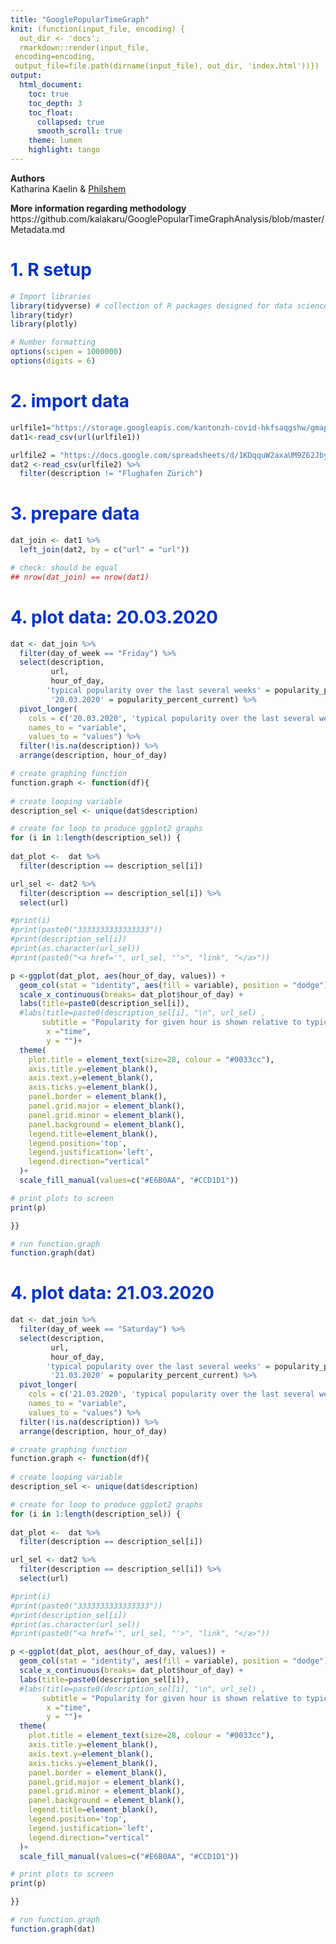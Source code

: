 ```yaml
---
title: "GooglePopularTimeGraph"
knit: (function(input_file, encoding) {
  out_dir <- 'docs';
  rmarkdown::render(input_file,
 encoding=encoding,
 output_file=file.path(dirname(input_file), out_dir, 'index.html'))})
output: 
  html_document:
    toc: true
    toc_depth: 3
    toc_float:
      collapsed: true
      smooth_scroll: true
    theme: lumen
    highlight: tango
---
```


<style type="text/css">
.main-container {
  max-width: 1800px;
  margin-left: 0;
  margin-right: auto;
}
blockquote {
    padding: 10px 20px;
    margin: 0 0 20px;
    font-size: 14px;
    border-left: 5px solid #eee;
}

h1.title {
  font-size: 38px;
  color: #000000;
  }
  
h1 { /* Header 1 */
  font-size: 28px;
  color: #0033cc;
}

h2 { /* Header 2 */
    font-size: 28px;
	color: #0099ff
}

h3 { /* Header 3 */
    font-size: 14px;
	color: #6600cc
}
</style>

**Authors** <br>
Katharina Kaelin & [Philshem](https://twitter.com/philshem)

**More information regarding methodology** <br>
https://github.com/kalakaru/GooglePopularTimeGraphAnalysis/blob/master/Metadata.md

# 1. R setup

```r

# Import libraries
library(tidyverse) # collection of R packages designed for data science
library(tidyr)
library(plotly)

# Number formatting
options(scipen = 1000000)
options(digits = 6)

```


# 2. import data

```r

urlfile1="https://storage.googleapis.com/kantonzh-covid-hkfsaqgshw/gmaps_scrape/all_valid.csv"
dat1<-read_csv(url(urlfile1))

urlfile2 = "https://docs.google.com/spreadsheets/d/1KDqquW2axaUM9Z62JbyppuPq09IpAZRSIpPLb08nVqQ/pub?output=csv"
dat2 <-read_csv(urlfile2) %>% 
  filter(description != "Flughafen Zürich")

```

# 3. prepare data

```r

dat_join <- dat1 %>%
  left_join(dat2, by = c("url" = "url")) 

# check: should be equal
## nrow(dat_join) == nrow(dat1)

```

# 4. plot data: 20.03.2020

```r

dat <- dat_join %>% 
  filter(day_of_week == "Friday") %>% 
  select(description, 
         url, 
         hour_of_day, 
        'typical popularity over the last several weeks' = popularity_percent_normal, 
         '20.03.2020' = popularity_percent_current) %>%
  pivot_longer(
    cols = c('20.03.2020', 'typical popularity over the last several weeks'),
    names_to = "variable",
    values_to = "values") %>%
  filter(!is.na(description)) %>%
  arrange(description, hour_of_day)

# create graphing function
function.graph <- function(df){
  
# create looping variable
description_sel <- unique(dat$description)

# create for loop to produce ggplot2 graphs 
for (i in 1:length(description_sel)) { 
  
dat_plot <-  dat %>%
  filter(description == description_sel[i])

url_sel <- dat2 %>% 
  filter(description == description_sel[i]) %>%
  select(url)

#print(i)
#print(paste0("3333333333333333"))
#print(description_sel[i])
#print(as.character(url_sel))
#print(paste0("<a href='", url_sel, "'>", "link", "</a>"))

p <-ggplot(dat_plot, aes(hour_of_day, values)) +
  geom_col(stat = "identity", aes(fill = variable), position = "dodge") +
  scale_x_continuous(breaks= dat_plot$hour_of_day) +
  labs(title=paste0(description_sel[i]),
  #labs(title=paste0(description_sel[i], "\n", url_sel) ,
       subtitle = "Popularity for given hour is shown relative to typical peak popularity for location for week",
        x ="time",
        y = "")+
  theme(
    plot.title = element_text(size=28, colour = "#0033cc"), 
    axis.title.y=element_blank(),
    axis.text.y=element_blank(),
    axis.ticks.y=element_blank(),
    panel.border = element_blank(),
    panel.grid.major = element_blank(),
    panel.grid.minor = element_blank(),
    panel.background = element_blank(),
    legend.title=element_blank(),
    legend.position='top',
    legend.justification='left',
    legend.direction="vertical"
  )+
  scale_fill_manual(values=c("#E6B0AA", "#CCD1D1"))

# print plots to screen
print(p)

}} 

# run function.graph
function.graph(dat)

```

# 4. plot data: 21.03.2020

```r

dat <- dat_join %>% 
  filter(day_of_week == "Saturday") %>% 
  select(description, 
         url, 
         hour_of_day, 
        'typical popularity over the last several weeks' = popularity_percent_normal, 
         '21.03.2020' = popularity_percent_current) %>%
  pivot_longer(
    cols = c('21.03.2020', 'typical popularity over the last several weeks'),
    names_to = "variable",
    values_to = "values") %>%
  filter(!is.na(description)) %>%
  arrange(description, hour_of_day)

# create graphing function
function.graph <- function(df){
  
# create looping variable
description_sel <- unique(dat$description)

# create for loop to produce ggplot2 graphs 
for (i in 1:length(description_sel)) { 
  
dat_plot <-  dat %>%
  filter(description == description_sel[i])

url_sel <- dat2 %>% 
  filter(description == description_sel[i]) %>%
  select(url)

#print(i)
#print(paste0("3333333333333333"))
#print(description_sel[i])
#print(as.character(url_sel))
#print(paste0("<a href='", url_sel, "'>", "link", "</a>"))

p <-ggplot(dat_plot, aes(hour_of_day, values)) +
  geom_col(stat = "identity", aes(fill = variable), position = "dodge") +
  scale_x_continuous(breaks= dat_plot$hour_of_day) +
  labs(title=paste0(description_sel[i]),
  #labs(title=paste0(description_sel[i], "\n", url_sel) ,
       subtitle = "Popularity for given hour is shown relative to typical peak popularity for location for week",
        x ="time",
        y = "")+
  theme(
    plot.title = element_text(size=28, colour = "#0033cc"), 
    axis.title.y=element_blank(),
    axis.text.y=element_blank(),
    axis.ticks.y=element_blank(),
    panel.border = element_blank(),
    panel.grid.major = element_blank(),
    panel.grid.minor = element_blank(),
    panel.background = element_blank(),
    legend.title=element_blank(),
    legend.position='top',
    legend.justification='left',
    legend.direction="vertical"
  )+
  scale_fill_manual(values=c("#E6B0AA", "#CCD1D1"))

# print plots to screen
print(p)

}} 

# run function.graph
function.graph(dat)

```

